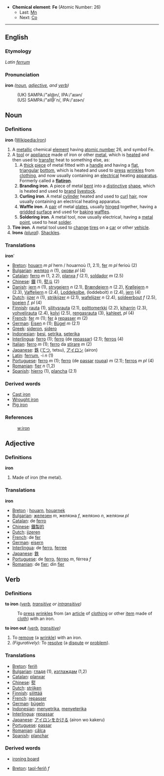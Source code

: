 *'''Chemical element''': '''Fe''' (Atomic Number: 26)
**Last: [[Manganese|Mn]]
**Next: [[Cobalt|Co]]
----
==English==

===Etymology===
''Latin'' ''[[ferrum]]''

===Pronunciation===
'''iron''' ''([[noun]], [[adjective]], and [[verb]])''
:(UK) SAMPA:/"aI@n/, IPA:/'a&#618;&#601;n/
:(US) SAMPA:/"aI@`n/, IPA:/'a&#618;&#602;n/

==Noun==

===Definitions===

'''iron''' ([[en:Iron|Wikipedia:Iron]])

#A [[metal]]lic chemical [[element]] having [[atomic number]] 26, and symbol Fe. 
#A [[tool]] or [[appliance]] made of iron or other [[metal]], which is [[heat]]ed and then used to [[transfer]] heat to something else, as:
##A [[thick]] [[piece]] of metal fitted with a [[handle]] and having a [[flat]], [[triangular]] [[bottom]], which is heated and used to [[press]] [[wrinkle]]s from [[clothing]], and now usually containing an [[electrical]] heating [[apparatus]].  Formerly called a '''[[flatiron]]'''.
##'''Branding iron'''.  A piece of metal [[bend|bent]] into a [[distinctive]] [[shape]], which is heated and used to [[brand]] [[livestock]].
##'''Curling iron'''.  A metal [[cylinder]] heated and used to [[curl]] [[hair]], now usually containing an electrical heating apparatus.
##'''Waffle iron'''.  A [[pair]] of metal [[plate]]s, usually [[hinge]]d together, having a [[grid]]ded [[surface]] and used for [[bake|baking]] [[waffle]]s.
##'''Soldering iron'''.  A metal tool, now usually electrical, having a [[metal]] [[point]], used to heat [[solder]].
#'''Tire iron'''.  A metal tool used to [[change]] [[tire]]s on a [[car]] or other [[vehicle]].
#'''Irons''' ''([[plural]])''.  [[Shackle]]s.

=== Translations ===

'''iron''''
*[[Breton]]: [[houarn]] ''m'' ''pl'' hern / houarnoù (1, 2.1), [[fer]] ''m'' ''pl'' ferioù (2)
*[[Bulgarian]]: [[желязо]] ''n'' (1), [[окови]] ''pl'' (4)
*[[Catalan]]: [[ferro]] ''m'' (1, 2.2), [[planxa]] ''f'' (2.1), [[soldador]] ''m'' (2.5)
*[[Chinese]]: [[鐵]] (1), [[熨斗]] (2)
*[[Danish]]: [[jern]] ''n'' (1), [[strygejern]] ''n'' (2.1), [[Brændejern]] ''n'' (2.2), [[Krøllejern]] ''n'' (2.3), [[Vaffeljern]] ''n'' (2.4), [[Loddekolbe]], (loddebolt) ''n'' (2.4),  [[jern]] (4) 
*[[Dutch]]: [[ijzer]] ''n'' (1), [[strijkijzer]] ''n'' (2.1), [[wafelijzer]] ''n'' (2.4), [[soldeerbout]] ''f'' (2.5), [[boeien]] ''f, pl'' (4)
*[[Finnish]]: [[rauta]] (1), [[silitysrauta]] (2.1), [[polttomerkki]] (2.2), [[kiharrin]] (2.3), [[vohvelirauta]] (2.4), [[kolvi]] (2.5), [[rengasrauta]] (3), [[kahleet]], ''pl'' (4) 
*[[French]]: [[fer]] ''m'' (1); [[fer]] à [[repasser]] ''m'' (2)
*[[German]]: [[Eisen]] ''n'' (1); [[Bügel]] ''m'' (2.1)
*[[Greek]]: [[sideron]], [[sidero]]
*[[Indonesian]]: [[besi]], [[setrika]], [[seterika]]
*[[Interlingua]]: [[ferro]] (1); [[ferro]] (de [[repassar]]) (2.1); [[ferros]] (4)
*[[Italian]]: [[ferro]] ''m'' (1); [[ferro]] da [[stirare]] ''m'' (2)
*[[Japanese]]: [[鉄]] ([[てつ]], tetsu), [[アイロン]] (airon)
*[[Latin]]: [[ferrum]], -i ''n'' (1)
*[[Portuguese]]: [[ferro]] ''m'' (1); [[ferro]] (de [[passar]] [[roupa]]) ''m'' (2.1); [[ferros]] ''m'' ''pl'' (4)
*[[Romanian]]: [[fier]] ''n'' (1,2)
*[[Spanish]]: [[hierro]] (1), [[plancha]] (2.1)

=== Derived words ===

*[[Cast iron]]
*[[Wrought iron]]
*[[Pig iron]]

=== References ===

:[[w:iron]]

== Adjective ==

=== Definitions ===

'''iron'''
#Made of iron (the metal).

=== Translations ===

'''iron'''
*[[Breton]] : [[houarn]], [[houarnek]]
*[[Bulgarian]]: [[железен]] ''m'', желязна ''f'', желязно ''n'', желязни ''pl''
*[[Catalan]]: de [[ferro]]
*[[Chinese]]: [[鐵]][[製]][[的]]
*[[Dutch]]: [[ijzeren]]
*[[French]]: de [[fer]]
*[[German]]: [[eisern]]
*[[Interlingua]]: de [[ferro]], [[ferree]]
*[[Japanese]]: [[鉄]]
*[[Portuguese]]: de [[ferro]], [[férreo]] ''m'', férrea ''f''
*[[Romanian]]: de [[fier]]; din [[fier]]

== Verb ==

=== Definitions ===

'''to iron''' ''([[verb]], [[transitive]] or [[intransitive]])''
:To [[press]] [[wrinkles]] from (an [[article]] of [[clothing]] or other [[item]] made of [[cloth]]) with an iron.

'''to iron out''' ''([[verb]], [[transitive]])''
#To [[remove]] (a [[wrinkle]]) with an iron.
#''(Figuratively):'' To [[resolve]] (a [[dispute]] or [[problem]]).

=== Translations ===

*[[Breton]]: [[feriñ]]
*[[Bulgarian]]: [[гладя]] (1), [[изглаждам]] (1,2)
*[[Catalan]]: [[planxar]]
*[[Chinese]]: [[熨]]
*[[Dutch]]: [[strijken]]
*[[Finnish]]: [[silittää]]
*[[French]]: [[repasser]]
*[[German]]: [[bügeln]]
*[[Indonesian]]: [[setrika|menyetrika]], [[seterika|menyeterika]]
*[[Interlingua]]: [[repassar]]
*[[Japanese]]: [[アイロン]]を[[かける]] (airon wo kakeru)
*[[Portuguese]]: [[passar]]
*[[Romanian]]: [[călca]]
*[[Spanish]]: [[planchar]]

=== Derived words ===

* [[ironing board]]

*[[Breton]]: [[taol-feriñ]] ''f''